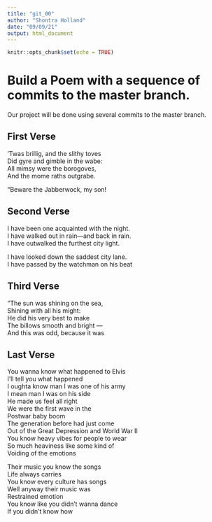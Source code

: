 ```yaml
---
title: "git_00"
author: "Shontra Holland"
date: "09/09/21"
output: html_document
---
```


```r
knitr::opts_chunk$set(echo = TRUE)
```
# Build a Poem with a sequence of commits to the master branch.
Our project will be done using several commits to the master branch.
<!-- Do not modify or change any text in "!--" bracketed areas such as this --- these are instructions to
you, if you change any of this the git program will notice it and compromise your git merging strategy !-->

## First Verse 
<!--Put the first five lines of a poem by Lewis Carrol in this section!-->

’Twas brillig, and the slithy toves  
      Did gyre and gimble in the wabe:  
All mimsy were the borogoves,  
      And the mome raths outgrabe.  

“Beware the Jabberwock, my son!  


## Second Verse
<!--Put the first five lines of a poem by Robert Frost here!-->
I have been one acquainted with the night.  
I have walked out in rain—and back in rain.  
I have outwalked the furthest city light. 

I have looked down the saddest city lane.  
I have passed by the watchman on his beat  

## Third Verse
<!--Put the first two verses of The Walrus and the Carpenter here!-->
"The sun was shining on the sea,  
      Shining with all his might:  
He did his very best to make  
      The billows smooth and bright —  
And this was odd, because it was  


## Last Verse
<!--Put a short poem of your choice 8-20 lines,here!-->
You wanna know what happened to Elvis  
I’ll tell you what happened  
I oughta know man I was one of his army  
I mean man I was on his side  
He made us feel all right  
We were the first wave in the  
Postwar baby boom    
The generation before had just come  
Out of the Great Depression and World War II  
You know heavy vibes for people to wear  
So much heaviness like some kind of  
Voiding of the emotions  
 
Their music you know the songs  
Life always carries  
You know every culture has songs  
Well anyway their music was  
Restrained emotion  
You know like you didn’t wanna dance  
If you didn’t know how  
